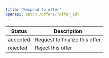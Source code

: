 ```yaml
---
title: "Respond to offer"
openapi: patch /offers/{offer_id}
---
```


| Status | Description |
|--------|-------------|
| accepted | Request to finalize this offer |
| rejected | Reject this offer |